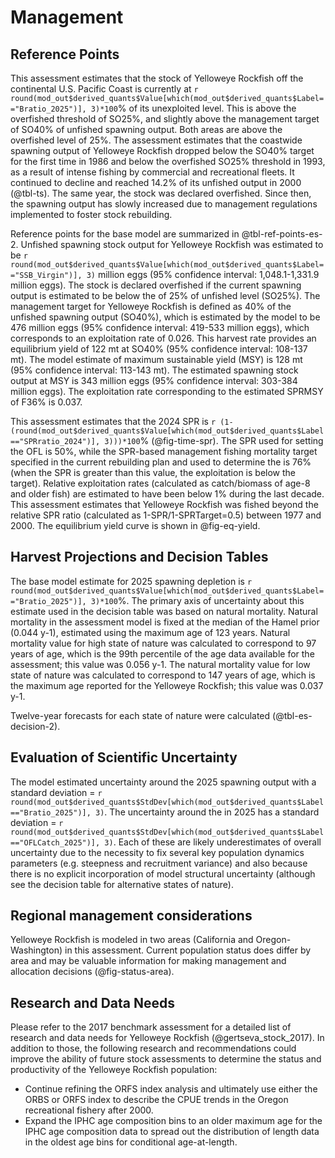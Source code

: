 # Management 

## Reference Points

<!-- 1. Unfished spawning stock biomass, summary age biomass, and recruitment, along with unfished spawning stock output.  -->
<!-- 2. Reference points based on B40% for rockfish and round fish and on B25% for flatfish (spawning biomass and/or output, SPR, exploitation rate, equilibrium yield).  -->
<!-- 3.   Reference points based on default SPR proxy (spawning biomass and/or output, SPR, exploitation rate, equilibrium yield).  -->
<!-- 4. Reference points based on MSY (if estimated) (spawning biomass and/or output, SPR, exploitation rate, equilibrium yield).  -->
<!-- 5. Equilibrium yield curve showing various BMSY proxies.   -->

This assessment estimates that the stock of Yelloweye Rockfish off the continental U.S. Pacific Coast is currently at `r round(mod_out$derived_quants$Value[which(mod_out$derived_quants$Label=="Bratio_2025")], 3)*100`% of its unexploited level. This is above the overfished threshold of SO25%, and slightly above the management target of SO40% of unfished spawning output. Both areas are above the overfished level of 25%. The assessment estimates that the coastwide spawning output of Yelloweye Rockfish dropped below the SO40% target for the first time in 1986 and below the overfished SO25% threshold in 1993, as a result of intense fishing by commercial and recreational fleets. It continued to decline and reached 14.2% of its unfished output in 2000 (@tbl-ts). The same year, the stock was declared overfished. Since then, the spawning output has slowly increased due to management regulations implemented to foster stock rebuilding.

Reference points for the base model are summarized in @tbl-ref-points-es-2. Unfished spawning stock output for Yelloweye Rockfish was estimated to be `r round(mod_out$derived_quants$Value[which(mod_out$derived_quants$Label=="SSB_Virgin")], 3)` million eggs (95% confidence interval: 1,048.1-1,331.9 million eggs). The stock is declared overfished if the current spawning output is estimated to be below the \gls{msst} of 25% of unfished level (SO25%). The management target for Yelloweye Rockfish is defined as 40% of the unfished spawning output (SO40%), which is estimated by the model to be 476 million eggs (95% confidence interval: 419-533 million eggs), which corresponds to an exploitation rate of 0.026. This harvest rate provides an equilibrium yield of 122 mt at SO40% (95% confidence interval: 108-137 mt). The model estimate of maximum sustainable yield (MSY) is 128 mt (95% confidence interval: 113-143 mt). The estimated spawning stock output at MSY is 343 million eggs (95% confidence interval: 303-384 million eggs). The exploitation rate corresponding to the estimated SPRMSY of F36% is 0.037.

This assessment estimates that the 2024 SPR is `r (1-(round(mod_out$derived_quants$Value[which(mod_out$derived_quants$Label=="SPRratio_2024")], 3)))*100`% (@fig-time-spr). The SPR used for setting the OFL is 50%, while the SPR-based management fishing mortality target specified in the current rebuilding plan and used to determine the \gls{acl} is 76% (when the SPR is greater than this value, the exploitation is below the target). Relative exploitation rates (calculated as catch/biomass of age-8 and older fish) are estimated to have been below 1% during the last decade. This assessment estimates that Yelloweye Rockfish was fished beyond the relative SPR ratio (calculated as 1-SPR/1-SPRTarget=0.5) between 1977 and 2000. The equilibrium yield curve is shown in @fig-eq-yield.

## Harvest Projections and Decision Tables

The base model estimate for 2025 spawning depletion is `r round(mod_out$derived_quants$Value[which(mod_out$derived_quants$Label=="Bratio_2025")], 3)*100`%. The primary axis of uncertainty about this estimate used in the decision table was based on natural mortality. Natural mortality in the assessment model is fixed at the median of the Hamel prior (0.044 y-1), estimated using the maximum age of 123 years. Natural mortality value for high state of nature was calculated to correspond to 97 years of age, which is the 99th percentile of the age data available for the assessment; this value was 0.056 y-1. The natural mortality value for low state of nature was calculated to correspond to 147 years of age, which is the maximum age reported for the Yelloweye Rockfish; this value was 0.037 y-1.

Twelve-year forecasts for each state of nature were calculated (@tbl-es-decision-2).

## Evaluation of Scientific Uncertainty

The model estimated uncertainty around the 2025 spawning output with a standard deviation = `r round(mod_out$derived_quants$StdDev[which(mod_out$derived_quants$Label=="Bratio_2025")], 3)`. The uncertainty around the \gls{ofl} in 2025 has a standard deviation = `r round(mod_out$derived_quants$StdDev[which(mod_out$derived_quants$Label=="OFLCatch_2025")], 3)`. Each of these are likely underestimates of overall uncertainty due to the necessity to fix several key population dynamics parameters (e.g. steepness and recruitment variance) and also because there is no explicit incorporation of model structural uncertainty (although see the decision table for alternative states of nature).

## Regional management considerations

Yelloweye Rockfish is modeled in two areas (California and Oregon-Washington) in this assessment. Current population status does differ by area and may be valuable information for making management and allocation decisions (@fig-status-area).

## Research and Data Needs

<!-- 1. Describe progress on Research and Data Needs items identified in the most recent previous stock assessment document and associated STAR panel report.  -->
<!-- 2. Describe new research and data needs and specify their priority (high, medium, low).  -->

Please refer to the 2017 benchmark assessment for a detailed list of research and data needs for Yelloweye Rockfish (@gertseva_stock_2017). In addition to those, the following research and recommendations could improve the ability of future stock assessments to determine the status and productivity of the Yelloweye Rockfish population:

-	Continue refining the ORFS index analysis and ultimately use either the ORBS or ORFS index to describe the CPUE trends in the Oregon recreational fishery after 2000.
-	Expand the IPHC age composition bins to an older maximum age for the IPHC age composition data to spread out the distribution of length data in the oldest age bins for conditional age-at-length.